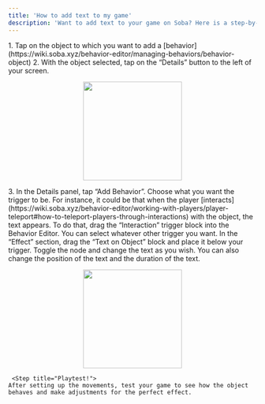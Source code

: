 ```yaml
---
title: 'How to add text to my game'
description: 'Want to add text to your game on Soba? Here is a step-by-step tutorial to introduce dialogues in your game.'
---
```


<Steps>
  <Step title="Select your object">
  <Accordion title="The basics for all behaviors">
    1. Tap on the object to which you want to add a [behavior](https://wiki.soba.xyz/behavior-editor/managing-behaviors/behavior-object)
    2. With the object selected, tap on the “Details” button to the left of your screen.
    <p align="center">
      <img width="200" noZoom src="https://i.imgur.com/jMSZzP8.png" /> </p>
    3. In the Details panel, tap “Add Behavior”.
    </Accordion>
  </Step>

  <Step title="Set your Trigger">
    Choose what you want the trigger to be. For instance, it could be that when the player [interacts](https://wiki.soba.xyz/behavior-editor/working-with-players/player-teleport#how-to-teleport-players-through-interactions) with the object, the text appears. To do that, drag the “Interaction” trigger block into the Behavior Editor. You can select whatever other trigger you want.
  </Step>
  
<Step title="Add Text">
    In the “Effect” section, drag the “Text on Object” block and place it below your trigger. Toggle the node and change the text as you wish. You can also change the position of the text and the duration of the text. 
    <Accordion title="Behavior Image">
    <p align="center">
      <img width="200" noZoom src="https://i.imgur.com/smghInJ.jpg"/>
      </p>
  </Accordion>
  </Step>

     <Step title="Playtest!">
    After setting up the movements, test your game to see how the object behaves and make adjustments for the perfect effect.
  </Step>

  </Steps>
